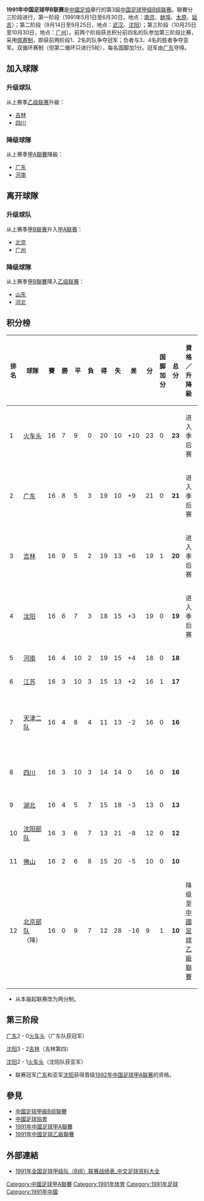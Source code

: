 '''1991年中国足球甲B联赛'''是[[中國足協|中國足協]]舉行的第3屆[[中国足球甲级B组联赛|中国足球甲级B组联赛]]。聯賽分三阶段进行，第一阶段（1991年5月1日至6月30日，地点：[[南京|南京]]、[[蚌埠|蚌埠]]、[[太原|太原]]、[[延吉|延吉]]）；第二阶段（9月14日至9月25日，地点：[[武汉|武汉]]、[[沈阳|沈阳]]）；第三阶段（10月25日至10月30日，地点：[[广州|广州]]）。前两个阶段获总积分前四名的队参加第三阶段比赛，采用[[佩寄制|佩寄制]]，即获前两阶段1、2名的队争夺冠军；负者与3、4名的胜者争夺亚军。双循环赛制（但第二循环只进行5轮），每名国脚加1分。冠军由[[广东宏远足球俱樂部|广东]]夺得。

== 加入球隊 ==
=== 升级球队 ===
从上赛季[[1990年中国足球乙级联赛|乙级联赛]]升級：
*[[延边足球俱乐部|吉林]]
*[[四川冠城足球俱樂部|四川]]

=== 降级球隊 ===
从上赛季[[1990年中国足球甲A联赛|甲A聯賽]]降級：
*[[广东宏远足球俱樂部|广东]]
*[[河南建业足球俱樂部|河南]]

== 离开球隊 ==
=== 升级球队 ===
从上赛季[[1990年中国足球甲B联赛|甲B联赛]]升入[[1991年中国足球甲A联赛|甲A联赛]]：
*[[北京足球队|北京]]
*[[广州白云足球队|广州]]

=== 降级球隊 ===
从上赛季[[1990年中国足球甲B联赛|甲B聯賽]]降入[[1991年中国足球乙级联赛|乙级联赛]]：
*[[山东鲁能泰山足球俱樂部|山东]]
*[[河北足球队|河北]]

== 积分榜 ==
{| class="wikitable sortable" style="text-align: center; width: 80%; font-size: 90%"
! style="width: 6%" | 排名
! style="width: 12%"| 球隊
! style="width: 4%" | 賽
! style="width: 4%" | 勝
! style="width: 4%" | 平
! style="width: 4%" | 負
! style="width: 4%" | 得
! style="width: 4%" | 失
! style="width: 4%" | 差
! style="width: 6%" | 分
! style="width: 10%" | 国脚加分
! style="width: 6%" | 总分
! style="width: 20%"| 資格／升降級
! style="width: 25%"| 对赛成绩
|- bgcolor=#ACE1AF
|1||align="left"|[[火车头足球俱樂部|火车头]]||16||7||9||0||20||10||+10||23||0||'''23'''||进入季后赛
|- bgcolor=#ACE1AF
|2||align="left"|[[广东宏远足球俱樂部|广东]]||16||8||5||3||19||10||+9||21||0||'''21'''||进入季后赛
|- bgcolor=#ACE1AF
|3||align="left"|[[延边足球俱乐部|吉林]]||16||9||5||2||19||13||+6||19||1||'''20'''||进入季后赛
|- bgcolor=#ACE1AF
|4||align="left"|[[长沙金德足球俱樂部|沈阳]]||16||6||7||3||18||15||+3||19||0||'''19'''||进入季后赛
|-
|5||align="left"|[[河南建业足球俱樂部|河南]]||16||4||10||2||19||15||+4||18||0||'''18'''||
|-
|6||align="left"|[[江苏舜天足球俱樂部|江苏]]||16||3||10||3||15||13||+2||16||1||'''17'''||
|-
|7||align="left"|[[天津万科足球俱乐部|天津二队]]||16||4||8||4||11||13||-2||16||0||'''16'''||
|bgcolor=white rowspan=2|天津：1分；0-0<br>四川：1分：0-0
|-
|8||align="left"|[[四川冠城足球俱樂部|四川]]||16||3||10||3||14||14||0||16||0||'''16'''||
|-
|9||align="left"|[[湖北武汉职业足球俱樂部|湖北]]||16||4||5||7||15||18||-3||13||0||'''13'''||
|-
|10||align="left"|[[沈阳部队足球队|沈阳部队]]||16||3||6||7||13||21||-8||12||0||'''12'''||
|-
|11||align="left"|[[佛山佛斯弟足球俱乐部|佛山]]||16||2||6||8||15||20||-5||10||0||'''10'''||
|bgcolor=white rowspan=2|佛山：2分；3-3<br>北部：2分：3-3
|- bgcolor=#FFCCCC
|12||align="left"|[[北京部队足球队|北京部队]]（降）||16||0||9||7||12||28||-16||9||1||'''10'''||降级至 [[1992年中國足球乙級聯賽|中國足球乙級聯賽]]
|}

*从本届起联赛改为两分制。

== 第三阶段 ==
[[广东宏远足球俱樂部|广东]]2 - 0[[火车头足球俱樂部|火车头]]（广东队获冠军）

[[长沙金德足球俱樂部|沈阳]]3 - 2[[延边足球俱乐部|吉林]]（吉林第四）

[[长沙金德足球俱樂部|沈阳]]2 - 1[[火车头足球俱樂部|火车头]]（沈阳队获亚军）

*联赛冠军[[广东宏远足球俱樂部|广东]]和亚军[[长沙金德足球俱樂部|沈阳]]获得晋级[[1992年中国足球甲A联赛|1992年中国足球甲A联赛]]的资格。

== 參見 ==
*[[中國足球甲級B组聯賽|中國足球甲級B组聯賽]]
*[[中國足球協會|中國足球協會]]
*[[1991年中國足球甲A聯賽|1991年中國足球甲A聯賽]]
*[[1991年中國足球乙級聯賽|1991年中國足球乙級聯賽]]

== 外部連結 ==
*[https://web.archive.org/web/20110707112843/http://www.zuqiuziliao.cn/china/1991b.htm 1991年全国足球甲级队（B组）联赛战绩表_中文足球资料大全]

{{fb start}}
{{中国足球甲B联赛赛季}}
{{甲B1991}}
{{fb end}}

[[Category:中國足球甲A聯賽|Category:中國足球甲A聯賽]]
[[Category:1991年体育|Category:1991年体育]]
[[Category:1991年足球|Category:1991年足球]]
[[Category:1991年中國|Category:1991年中國]]